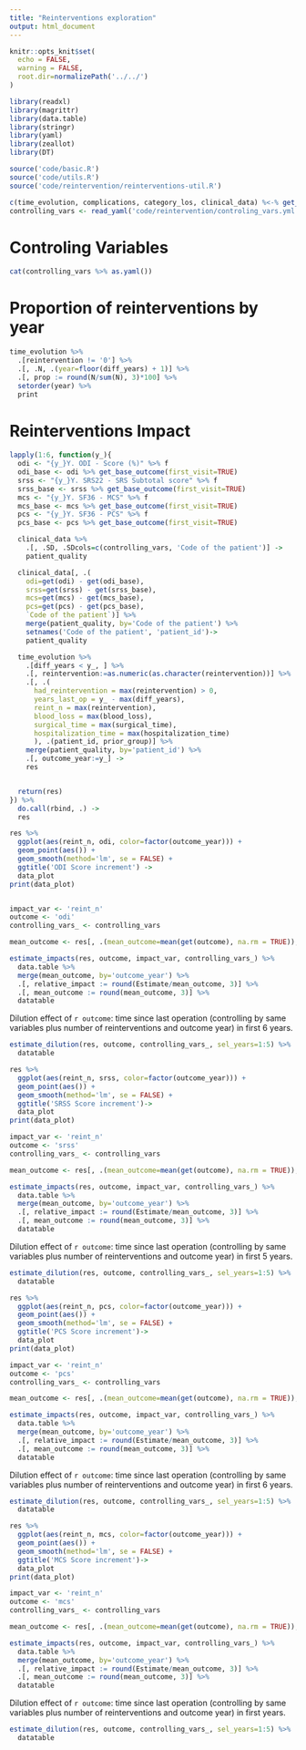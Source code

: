 ```yaml
---
title: "Reinterventions exploration"
output: html_document
---
```


```r
knitr::opts_knit$set(
  echo = FALSE, 
  warning = FALSE,
  root.dir=normalizePath('../../')
)
```

```r
library(readxl)
library(magrittr)
library(data.table)
library(stringr)
library(yaml)
library(zeallot)
library(DT)

source('code/basic.R')
source('code/utils.R')
source('code/reintervention/reinterventions-util.R')

c(time_evolution, complications, category_los, clinical_data) %<-% get_data()
controlling_vars <- read_yaml('code/reintervention/controling_vars.yml')
```

# Controling Variables

```r
cat(controlling_vars %>% as.yaml())
```

# Proportion of reinterventions by year

```r
time_evolution %>% 
  .[reintervention != '0'] %>% 
  .[, .N, .(year=floor(diff_years) + 1)] %>% 
  .[, prop := round(N/sum(N), 3)*100] %>% 
  setorder(year) %>% 
  print
```


# Reinterventions Impact 


```r
lapply(1:6, function(y_){
  odi <- "{y_}Y. ODI - Score (%)" %>% f
  odi_base <- odi %>% get_base_outcome(first_visit=TRUE)
  srss <- "{y_}Y. SRS22 - SRS Subtotal score" %>% f
  srss_base <- srss %>% get_base_outcome(first_visit=TRUE)
  mcs <- "{y_}Y. SF36 - MCS" %>% f
  mcs_base <- mcs %>% get_base_outcome(first_visit=TRUE)
  pcs <- "{y_}Y. SF36 - PCS" %>% f
  pcs_base <- pcs %>% get_base_outcome(first_visit=TRUE)

  clinical_data %>%
    .[, .SD, .SDcols=c(controlling_vars, 'Code of the patient')] ->
    patient_quality

  clinical_data[, .(
    odi=get(odi) - get(odi_base),
    srss=get(srss) - get(srss_base),
    mcs=get(mcs) - get(mcs_base),
    pcs=get(pcs) - get(pcs_base),
    `Code of the patient`)] %>%
    merge(patient_quality, by='Code of the patient') %>%
    setnames('Code of the patient', 'patient_id')->
    patient_quality

  time_evolution %>%
    .[diff_years < y_, ] %>%
    .[, reintervention:=as.numeric(as.character(reintervention))] %>%
    .[, .(
      had_reintervention = max(reintervention) > 0,
      years_last_op = y_ - max(diff_years),
      reint_n = max(reintervention),
      blood_loss = max(blood_loss),
      surgical_time = max(surgical_time),
      hospitalization_time = max(hospitalization_time)
      ), .(patient_id, prior_group)] %>%
    merge(patient_quality, by='patient_id') %>%
    .[, outcome_year:=y_] ->
    res


  return(res)
}) %>%
  do.call(rbind, .) ->
  res

```


```r
res %>% 
  ggplot(aes(reint_n, odi, color=factor(outcome_year))) +
  geom_point(aes()) +
  geom_smooth(method='lm', se = FALSE) +
  ggtitle('ODI Score increment') ->
  data_plot
print(data_plot)


impact_var <- 'reint_n'
outcome <- 'odi'
controlling_vars_ <- controlling_vars

mean_outcome <- res[, .(mean_outcome=mean(get(outcome), na.rm = TRUE)),.(outcome_year)]

estimate_impacts(res, outcome, impact_var, controlling_vars_) %>% 
  data.table %>% 
  merge(mean_outcome, by='outcome_year') %>% 
  .[, relative_impact := round(Estimate/mean_outcome, 3)] %>% 
  .[, mean_outcome := round(mean_outcome, 3)] %>% 
  datatable
```

Dilution effect of `r outcome`: time since last operation (controlling by same variables plus number of reinterventions and outcome year) in first 6 years.

```r
estimate_dilution(res, outcome, controlling_vars_, sel_years=1:5) %>% 
  datatable
```


```r
res %>% 
  ggplot(aes(reint_n, srss, color=factor(outcome_year))) +
  geom_point(aes()) +
  geom_smooth(method='lm', se = FALSE) +
  ggtitle('SRSS Score increment')->
  data_plot
print(data_plot)

impact_var <- 'reint_n'
outcome <- 'srss'
controlling_vars_ <- controlling_vars

mean_outcome <- res[, .(mean_outcome=mean(get(outcome), na.rm = TRUE)),.(outcome_year)]

estimate_impacts(res, outcome, impact_var, controlling_vars_) %>% 
  data.table %>% 
  merge(mean_outcome, by='outcome_year') %>% 
  .[, relative_impact := round(Estimate/mean_outcome, 3)] %>% 
  .[, mean_outcome := round(mean_outcome, 3)] %>% 
  datatable
```

Dilution effect of `r outcome`: time since last operation (controlling by same variables plus number of reinterventions and outcome year) in first 5 years.

```r
estimate_dilution(res, outcome, controlling_vars_, sel_years=1:5) %>% 
  datatable
```

```r
res %>% 
  ggplot(aes(reint_n, pcs, color=factor(outcome_year))) +
  geom_point(aes()) +
  geom_smooth(method='lm', se = FALSE) +
  ggtitle('PCS Score increment')->
  data_plot
print(data_plot)

impact_var <- 'reint_n'
outcome <- 'pcs'
controlling_vars_ <- controlling_vars

mean_outcome <- res[, .(mean_outcome=mean(get(outcome), na.rm = TRUE)),.(outcome_year)]

estimate_impacts(res, outcome, impact_var, controlling_vars_) %>% 
  data.table %>% 
  merge(mean_outcome, by='outcome_year') %>% 
  .[, relative_impact := round(Estimate/mean_outcome, 3)] %>% 
  .[, mean_outcome := round(mean_outcome, 3)] %>% 
  datatable
```

Dilution effect of `r outcome`: time since last operation (controlling by same variables plus number of reinterventions and outcome year) in first 6 years.

```r
estimate_dilution(res, outcome, controlling_vars_, sel_years=1:5) %>% 
  datatable
```

```r
res %>% 
  ggplot(aes(reint_n, mcs, color=factor(outcome_year))) +
  geom_point(aes()) +
  geom_smooth(method='lm', se = FALSE) +
  ggtitle('MCS Score increment')->
  data_plot
print(data_plot)

impact_var <- 'reint_n'
outcome <- 'mcs'
controlling_vars_ <- controlling_vars

mean_outcome <- res[, .(mean_outcome=mean(get(outcome), na.rm = TRUE)),.(outcome_year)]

estimate_impacts(res, outcome, impact_var, controlling_vars_) %>% 
  data.table %>% 
  merge(mean_outcome, by='outcome_year') %>% 
  .[, relative_impact := round(Estimate/mean_outcome, 3)] %>% 
  .[, mean_outcome := round(mean_outcome, 3)] %>% 
  datatable
```

Dilution effect of `r outcome`: time since last operation (controlling by same variables plus number of reinterventions and outcome year) in first  years.

```r
estimate_dilution(res, outcome, controlling_vars_, sel_years=1:5) %>% 
  datatable
```

<!-- # Impact by prior surgery groups -->

<!-- ```{r echo=FALSE, warning=FALSE, message=FALSE, comment=""} -->

<!-- impact_var <- 'reint_n' -->
<!-- outcome <- 'odi' -->
<!-- controlling_vars_ <- controlling_vars -->

<!-- prior_groups <- res[, prior_group %>% unique] %>% sort -->
<!-- htmltools::h4(outcome) -->
<!-- for( prior_group_name in prior_groups){ -->
<!--   print(prior_group_name) -->
<!--   cat('\n') -->
<!--   res %>%  -->
<!--     .[prior_group==prior_group_name] %>%  -->
<!--     .[, prior_group := NULL] -> -->
<!--     res_group -->

<!--   res_group %>%  -->
<!--     estimate_impacts(outcome, impact_var, controlling_vars_, sel_years=1:3)  %>% print -->
<!-- } -->
<!-- ``` -->

<!-- ```{r echo=FALSE, warning=FALSE, message=FALSE, comment=""} -->

<!-- impact_var <- 'reint_n' -->
<!-- outcome <- 'srss' -->
<!-- controlling_vars_ <- controlling_vars -->

<!-- prior_groups <- res[, prior_group %>% unique] %>% sort -->
<!-- htmltools::h4(outcome) -->
<!-- for( prior_group_name in prior_groups){ -->
<!--   print(prior_group_name) -->
<!--   cat('\n') -->
<!--   res %>%  -->
<!--     .[prior_group==prior_group_name] %>%  -->
<!--     .[, prior_group := NULL] -> -->
<!--     res_group -->

<!--   res_group %>%  -->
<!--     estimate_impacts(outcome, impact_var, controlling_vars_, sel_years=1:3)  %>% print -->
<!-- } -->
<!-- ``` -->

<!-- ```{r echo=FALSE, warning=FALSE, message=FALSE, comment=""} -->

<!-- impact_var <- 'reint_n' -->
<!-- outcome <- 'pcs' -->
<!-- controlling_vars_ <- controlling_vars -->

<!-- prior_groups <- res[, prior_group %>% unique] %>% sort -->
<!-- htmltools::h4(outcome) -->
<!-- for( prior_group_name in prior_groups){ -->
<!--   print(prior_group_name) -->
<!--   cat('\n') -->
<!--   res %>%  -->
<!--     .[prior_group==prior_group_name] %>%  -->
<!--     .[, prior_group := NULL] -> -->
<!--     res_group -->

<!--   res_group %>%  -->
<!--     estimate_impacts(outcome, impact_var, controlling_vars_, sel_years=1:3)  %>% print -->
<!-- } -->
<!-- ``` -->


<!-- ```{r echo=FALSE, warning=FALSE, message=FALSE, comment=""} -->

<!-- impact_var <- 'reint_n' -->
<!-- outcome <- 'mcs' -->
<!-- controlling_vars_ <- controlling_vars -->

<!-- prior_groups <- res[, prior_group %>% unique] %>% sort -->
<!-- htmltools::h4(outcome) -->
<!-- for( prior_group_name in prior_groups){ -->
<!--   print(prior_group_name) -->
<!--   cat('\n') -->
<!--   res %>%  -->
<!--     .[prior_group==prior_group_name] %>%  -->
<!--     .[, prior_group := NULL] -> -->
<!--     res_group -->

<!--   res_group %>%  -->
<!--     estimate_impacts(outcome, impact_var, controlling_vars_, sel_years=1:3)  %>% print -->
<!-- } -->
<!-- ``` -->

<!-- # Time Last Operation Impact  -->

<!-- ```{r echo=FALSE, warning=FALSE, message=FALSE} -->
<!-- res %>%  -->
<!--   ggplot(aes(years_last_op, odi, color=factor(outcome_year))) + -->
<!--   geom_point(aes()) + -->
<!--   geom_smooth(method='lm', se = FALSE) + -->
<!--   ggtitle('ODI Score increment') -> -->
<!--   data_plot -->
<!-- print(data_plot) -->

<!-- impact_var <- 'years_last_op' -->
<!-- outcome <- 'odi' -->
<!-- controlling_vars_ <- c(controlling_vars, 'reint_n') -->

<!-- estimate_impacts(res, outcome, impact_var, controlling_vars_) %>%  -->
<!--   datatable -->
<!-- ``` -->

<!-- ```{r echo=FALSE, warning=FALSE, message=FALSE} -->
<!-- res %>%  -->
<!--   ggplot(aes(years_last_op, srss, color=factor(outcome_year))) + -->
<!--   geom_point(aes()) + -->
<!--   geom_smooth(method='lm', se = FALSE) + -->
<!--   ggtitle('SRSS Score increment') -> -->
<!--   data_plot -->
<!-- print(data_plot) -->

<!-- impact_var <- 'years_last_op' -->
<!-- outcome <- 'srss' -->
<!-- controlling_vars_ <- c(controlling_vars, 'reint_n') -->

<!-- estimate_impacts(res, outcome, impact_var, controlling_vars_) %>%  -->
<!--   datatable -->
<!-- ``` -->

<!-- ```{r echo=FALSE, warning=FALSE, message=FALSE} -->
<!-- res %>%  -->
<!--   ggplot(aes(years_last_op, pcs, color=factor(outcome_year))) + -->
<!--   geom_point(aes()) + -->
<!--   geom_smooth(method='lm', se = FALSE) + -->
<!--   ggtitle('PCS Score increment') -> -->
<!--   data_plot -->
<!-- print(data_plot) -->

<!-- impact_var <- 'years_last_op' -->
<!-- outcome <- 'pcs' -->
<!-- controlling_vars_ <- c(controlling_vars, 'reint_n') -->

<!-- estimate_impacts(res, outcome, impact_var, controlling_vars_) %>%  -->
<!--   datatable -->
<!-- ``` -->

<!-- ```{r echo=FALSE, warning=FALSE, message=FALSE} -->
<!-- res %>%  -->
<!--   ggplot(aes(years_last_op, mcs, color=factor(outcome_year))) + -->
<!--   geom_point(aes()) + -->
<!--   geom_smooth(method='lm', se = FALSE) + -->
<!--   ggtitle('MCS Score increment') -> -->
<!--   data_plot -->
<!-- print(data_plot) -->

<!-- impact_var <- 'years_last_op' -->
<!-- outcome <- 'mcs' -->
<!-- controlling_vars_ <- c(controlling_vars, 'reint_n') -->

<!-- estimate_impacts(res, outcome, impact_var, controlling_vars_) %>%  -->
<!--   datatable -->
<!-- ``` -->

<!-- # Hospitalizaion Time Impact  -->

<!-- ```{r echo=FALSE, warning=FALSE, message=FALSE} -->
<!-- res %>%  -->
<!--   ggplot(aes(hospitalization_time, odi, color=factor(outcome_year))) + -->
<!--   geom_point(aes()) + -->
<!--   geom_smooth(method='lm', se = FALSE) + -->
<!--   ggtitle('ODI Score increment') -> -->
<!--   data_plot -->
<!-- print(data_plot) -->

<!-- impact_var <- 'hospitalization_time' -->
<!-- outcome <- 'odi' -->
<!-- controlling_vars_ <- c(controlling_vars, 'reint_n') -->

<!-- estimate_impacts(res, outcome, impact_var, controlling_vars_) %>%  -->
<!--   datatable -->
<!-- ``` -->

<!-- ```{r echo=FALSE, warning=FALSE, message=FALSE} -->
<!-- res %>%  -->
<!--   ggplot(aes(hospitalization_time, srss, color=factor(outcome_year))) + -->
<!--   geom_point(aes()) + -->
<!--   geom_smooth(method='lm', se = FALSE) + -->
<!--   ggtitle('SRSS Score increment') -> -->
<!--   data_plot -->
<!-- print(data_plot) -->

<!-- impact_var <- 'hospitalization_time' -->
<!-- outcome <- 'srss' -->
<!-- controlling_vars_ <- c(controlling_vars, 'reint_n') -->

<!-- estimate_impacts(res, outcome, impact_var, controlling_vars_) %>%  -->
<!--   datatable -->
<!-- ``` -->

<!-- ```{r echo=FALSE, warning=FALSE, message=FALSE} -->
<!-- res %>%  -->
<!--   ggplot(aes(hospitalization_time, pcs, color=factor(outcome_year))) + -->
<!--   geom_point(aes()) + -->
<!--   geom_smooth(method='lm', se = FALSE) + -->
<!--   ggtitle('PCS Score increment') -> -->
<!--   data_plot -->
<!-- print(data_plot) -->

<!-- impact_var <- 'hospitalization_time' -->
<!-- outcome <- 'pcs' -->
<!-- controlling_vars_ <- c(controlling_vars, 'reint_n') -->

<!-- estimate_impacts(res, outcome, impact_var, controlling_vars_) %>%  -->
<!--   datatable -->
<!-- ``` -->

<!-- ```{r echo=FALSE, warning=FALSE, message=FALSE} -->
<!-- res %>%  -->
<!--   ggplot(aes(hospitalization_time, mcs, color=factor(outcome_year))) + -->
<!--   geom_point(aes()) + -->
<!--   geom_smooth(method='lm', se = FALSE) + -->
<!--   ggtitle('MCS Score increment') -> -->
<!--   data_plot -->
<!-- print(data_plot) -->

<!-- impact_var <- 'hospitalization_time' -->
<!-- outcome <- 'mcs' -->
<!-- controlling_vars_ <- c(controlling_vars, 'reint_n') -->

<!-- estimate_impacts(res, outcome, impact_var, controlling_vars_) %>%  -->
<!--   datatable -->
<!-- ``` -->

<!-- # Blood Loss Impact  -->

<!-- ```{r echo=FALSE, warning=FALSE, message=FALSE} -->
<!-- res %>%  -->
<!--   ggplot(aes(blood_loss, odi, color=factor(outcome_year))) + -->
<!--   geom_point(aes()) + -->
<!--   geom_smooth(method='lm', se = FALSE) + -->
<!--   ggtitle('ODI Score increment') -> -->
<!--   data_plot -->
<!-- print(data_plot) -->

<!-- impact_var <- 'blood_loss' -->
<!-- outcome <- 'odi' -->
<!-- controlling_vars_ <- c(controlling_vars, 'reint_n') -->

<!-- estimate_impacts(res, outcome, impact_var, controlling_vars_) %>%  -->
<!--   datatable -->
<!-- ``` -->

<!-- ```{r echo=FALSE, warning=FALSE, message=FALSE} -->
<!-- res %>%  -->
<!--   ggplot(aes(blood_loss, srss, color=factor(outcome_year))) + -->
<!--   geom_point(aes()) + -->
<!--   geom_smooth(method='lm', se = FALSE) + -->
<!--   ggtitle('SRSS Score increment') -> -->
<!--   data_plot -->
<!-- print(data_plot) -->

<!-- impact_var <- 'blood_loss' -->
<!-- outcome <- 'srss' -->
<!-- controlling_vars_ <- c(controlling_vars, 'reint_n') -->

<!-- estimate_impacts(res, outcome, impact_var, controlling_vars_) %>%  -->
<!--   datatable -->
<!-- ``` -->

<!-- ```{r echo=FALSE, warning=FALSE, message=FALSE} -->
<!-- res %>%  -->
<!--   ggplot(aes(blood_loss, pcs, color=factor(outcome_year))) + -->
<!--   geom_point(aes()) + -->
<!--   geom_smooth(method='lm', se = FALSE) + -->
<!--   ggtitle('PCS Score increment') -> -->
<!--   data_plot -->
<!-- print(data_plot) -->

<!-- impact_var <- 'blood_loss' -->
<!-- outcome <- 'pcs' -->
<!-- controlling_vars_ <- c(controlling_vars, 'reint_n') -->

<!-- estimate_impacts(res, outcome, impact_var, controlling_vars_) %>%  -->
<!--   datatable -->
<!-- ``` -->

<!-- ```{r echo=FALSE, warning=FALSE, message=FALSE} -->
<!-- res %>%  -->
<!--   ggplot(aes(blood_loss, mcs, color=factor(outcome_year))) + -->
<!--   geom_point(aes()) + -->
<!--   geom_smooth(method='lm', se = FALSE) + -->
<!--   ggtitle('MCS Score increment') -> -->
<!--   data_plot -->
<!-- print(data_plot) -->

<!-- impact_var <- 'blood_loss' -->
<!-- outcome <- 'mcs' -->
<!-- controlling_vars_ <- c(controlling_vars, 'reint_n') -->

<!-- estimate_impacts(res, outcome, impact_var, controlling_vars_) %>%  -->
<!--   datatable -->
<!-- ``` -->

<!-- # Surgical Time Impact  -->

<!-- ```{r echo=FALSE, warning=FALSE, message=FALSE} -->
<!-- res %>%  -->
<!--   ggplot(aes(surgical_time, odi, color=factor(outcome_year))) + -->
<!--   geom_point(aes()) + -->
<!--   geom_smooth(method='lm', se = FALSE) + -->
<!--   ggtitle('ODI Score increment') -> -->
<!--   data_plot -->
<!-- print(data_plot) -->

<!-- impact_var <- 'surgical_time' -->
<!-- outcome <- 'odi' -->
<!-- controlling_vars_ <- c(controlling_vars, 'reint_n') -->

<!-- estimate_impacts(res, outcome, impact_var, controlling_vars_) %>%  -->
<!--   datatable -->
<!-- ``` -->

<!-- ```{r echo=FALSE, warning=FALSE, message=FALSE} -->
<!-- res %>%  -->
<!--   ggplot(aes(surgical_time, srss, color=factor(outcome_year))) + -->
<!--   geom_point(aes()) + -->
<!--   geom_smooth(method='lm', se = FALSE) + -->
<!--   ggtitle('SRSS Score increment') -> -->
<!--   data_plot -->
<!-- print(data_plot) -->

<!-- impact_var <- 'surgical_time' -->
<!-- outcome <- 'srss' -->
<!-- controlling_vars_ <- c(controlling_vars, 'reint_n') -->

<!-- estimate_impacts(res, outcome, impact_var, controlling_vars_) %>%  -->
<!--   datatable -->
<!-- ``` -->

<!-- ```{r echo=FALSE, warning=FALSE, message=FALSE} -->
<!-- res %>%  -->
<!--   ggplot(aes(surgical_time, pcs, color=factor(outcome_year))) + -->
<!--   geom_point(aes()) + -->
<!--   geom_smooth(method='lm', se = FALSE) + -->
<!--   ggtitle('PCS Score increment') -> -->
<!--   data_plot -->
<!-- print(data_plot) -->

<!-- impact_var <- 'surgical_time' -->
<!-- outcome <- 'pcs' -->
<!-- controlling_vars_ <- c(controlling_vars, 'reint_n') -->

<!-- estimate_impacts(res, outcome, impact_var, controlling_vars_) %>%  -->
<!--   datatable -->
<!-- ``` -->

<!-- ```{r echo=FALSE, warning=FALSE, message=FALSE} -->
<!-- res %>%  -->
<!--   ggplot(aes(surgical_time, mcs, color=factor(outcome_year))) + -->
<!--   geom_point(aes()) + -->
<!--   geom_smooth(method='lm', se = FALSE) + -->
<!--   ggtitle('MCS Score increment') -> -->
<!--   data_plot -->
<!-- print(data_plot) -->

<!-- impact_var <- 'surgical_time' -->
<!-- outcome <- 'mcs' -->
<!-- controlling_vars_ <- c(controlling_vars, 'reint_n') -->

<!-- estimate_impacts(res, outcome, impact_var, controlling_vars_) %>%  -->
<!--   datatable -->
<!-- ``` -->



<!-- # Quality life increment for reinterventions -->

<!-- ```{r echo=FALSE, include=FALSE} -->
<!-- lapply(1:6, function(y_){ -->
<!--   odi <- "{y_}Y. ODI - Score (%)" %>% f -->
<!--   odi_base <- odi %>% get_base_outcome(first_visit=TRUE) -->
<!--   srss <- "{y_}Y. SRS22 - SRS Subtotal score" %>% f -->
<!--   srss_base <- srss %>% get_base_outcome(first_visit=TRUE) -->
<!--   mcs <- "{y_}Y. SF36 - MCS" %>% f -->
<!--   mcs_base <- mcs %>% get_base_outcome(first_visit=TRUE) -->
<!--   pcs <- "{y_}Y. SF36 - PCS" %>% f -->
<!--   pcs_base <- pcs %>% get_base_outcome(first_visit=TRUE) -->

<!--   clinical_data[, .( -->
<!--     odi=get(odi) - get(odi_base),  -->
<!--     srss=get(srss) - get(srss_base),  -->
<!--     mcs=get(mcs) - get(mcs_base),  -->
<!--     pcs=get(pcs) - get(pcs_base), -->
<!--     patient_id=`Code of the patient`)] -> -->
<!--     patient_quality -->

<!--   time_evolution %>%  -->
<!--     .[diff_years < y_, ] %>%  -->
<!--     .[, .(last_operation= max(diff_years)), .(patient_id)] %>%  -->
<!--     .[, last_operation := as.numeric(last_operation)] %>%  -->
<!--     merge(patient_quality, by='patient_id') %>%  -->
<!--     .[, outcome_year:=y_] -> -->
<!--     res -->

<!--   get_lm_info <- function(data_, name){ -->
<!--     "{name}~last_operation" %>% f %>% as.formula() %>%  -->
<!--     lm(data=data_) %>% summary %>% .$coefficients %>%  -->
<!--       .[2, c(1, 2)] %>% round(1) -> lm_info -->

<!--     "{lm_info[1]}\n({lm_info[2]})" %>% f -->
<!--   } -->

<!--   res %>%  -->
<!--     .[, odi_info:=get_lm_info(.SD, 'odi')] %>%  -->
<!--     .[, srss_info:=get_lm_info(.SD, 'srss')] %>%  -->
<!--     .[, mcs_info:=get_lm_info(.SD, 'mcs')] %>%  -->
<!--     .[, pcs_info:=get_lm_info(.SD, 'pcs')] -->

<!--   return(res) -->
<!-- }) %>%  -->
<!--   do.call(rbind, .) ->  -->
<!--   res -->
<!-- ``` -->


<!-- ```{r echo=FALSE, warning=FALSE} -->
<!-- info.labs <- res[, .(info=unique(odi_info)), .(outcome_year)] -->
<!-- outcome_year.labs <- info.labs[, info] -->
<!-- names(outcome_year.labs) <- info.labs[, outcome_year] -->

<!-- res %>%  -->
<!--   ggplot(aes(last_operation, odi)) + -->
<!--   geom_point() + -->
<!--   geom_jitter(width=0.005) + -->
<!--   ggtitle('ODI Score increment') + -->
<!--   geom_smooth(method='lm') + -->
<!--   facet_grid(outcome_year~.,  -->
<!--     labeller=labeller(outcome_year=outcome_year.labs)) -->
<!-- ``` -->


<!-- ```{r echo=FALSE, warning=FALSE} -->
<!-- info.labs <- res[, .(info=unique(srss_info)), .(outcome_year)] -->
<!-- outcome_year.labs <- info.labs[, info] -->
<!-- names(outcome_year.labs) <- info.labs[, outcome_year] -->

<!-- res %>%  -->
<!--   ggplot(aes(last_operation, srss)) + -->
<!--   geom_point() + -->
<!--   geom_jitter(width=0.005) + -->
<!--   geom_smooth(method='lm') + -->
<!--   ggtitle('SRS22 Subtotal increment') + -->
<!--   facet_grid(outcome_year~.,  -->
<!--     labeller=labeller(outcome_year=outcome_year.labs)) -->
<!-- ``` -->


<!-- ```{r echo=FALSE, warning=FALSE} -->
<!-- info.labs <- res[, .(info=unique(mcs_info)), .(outcome_year)] -->
<!-- outcome_year.labs <- info.labs[, info] -->
<!-- names(outcome_year.labs) <- info.labs[, outcome_year] -->

<!-- res %>%  -->
<!--   ggplot(aes(last_operation, mcs)) + -->
<!--   geom_point() + -->
<!--   geom_jitter(width=0.005) + -->
<!--   geom_smooth(method='lm') + -->
<!--   ggtitle('SF36 - MCS increment') + -->
<!--   facet_grid(outcome_year~.,  -->
<!--     labeller=labeller(outcome_year=outcome_year.labs)) -->
<!-- ``` -->

<!-- ```{r echo=FALSE, warning=FALSE} -->
<!-- info.labs <- res[, .(info=unique(pcs_info)), .(outcome_year)] -->
<!-- outcome_year.labs <- info.labs[, info] -->
<!-- names(outcome_year.labs) <- info.labs[, outcome_year] -->

<!-- res %>%  -->
<!--   ggplot(aes(last_operation, pcs)) + -->
<!--   geom_point() + -->
<!--   geom_jitter(width=0.005) + -->
<!--   geom_smooth(method='lm') + -->
<!--   ggtitle('SF36 - MCS increment') + -->
<!--   facet_grid(outcome_year~.,  -->
<!--     labeller=labeller(outcome_year=outcome_year.labs)) -->
<!-- ``` -->

<!-- ### Had Intervention -->

<!-- For each outcome year, whether the pacient had an intervention before the questionaire -->
<!-- ```{r echo=FALSE, warning=FALSE} -->
<!-- res %>%  -->
<!--   ggplot(aes(last_operation, pcs)) + -->
<!--   geom_point() + -->
<!--   geom_jitter(width=0.005) + -->
<!--   geom_smooth(method='lm') + -->
<!--   ggtitle('SF36 - PCS increment') + -->
<!--   facet_grid(outcome_year~.) -->
<!-- ``` -->

<!-- ```{r echo=FALSE, warning=FALSE} -->
<!-- lapply(1:6, function(y_){ -->
<!--   odi <- "{y_}Y. ODI - Score (%)" %>% f -->
<!--   odi_base <- odi %>% get_base_outcome(first_visit=TRUE) -->
<!--   srss <- "{y_}Y. SRS22 - SRS Subtotal score" %>% f -->
<!--   srss_base <- srss %>% get_base_outcome(first_visit=TRUE) -->
<!--   mcs <- "{y_}Y. SF36 - MCS" %>% f -->
<!--   mcs_base <- mcs %>% get_base_outcome(first_visit=TRUE) -->
<!--   pcs <- "{y_}Y. SF36 - PCS" %>% f -->
<!--   pcs_base <- pcs %>% get_base_outcome(first_visit=TRUE) -->

<!--   clinical_data[, .( -->
<!--     odi=get(odi) - get(odi_base),  -->
<!--     srss=get(srss) - get(srss_base),  -->
<!--     mcs=get(mcs) - get(mcs_base),  -->
<!--     pcs=get(pcs) - get(pcs_base), -->
<!--     patient_id=`Code of the patient`)] -> -->
<!--     patient_quality -->

<!--   time_evolution %>%  -->
<!--     .[diff_years < y_, ] %>%  -->
<!--     .[, reint_num:=as.numeric(as.character(reintervention))] %>%  -->
<!--     .[, had_reintervention := max(reint_num) > 0, patient_id] %>%  -->
<!--     merge(patient_quality, by='patient_id') %>%  -->
<!--     .[, outcome_year:=factor(y_)] -> -->
<!--     res -->

<!--   return(res) -->
<!-- }) %>%  -->
<!--   do.call(rbind, .) ->  -->
<!--   res -->
<!-- ``` -->


<!-- ```{r echo=FALSE} -->
<!-- res %>%  -->
<!--   ggplot(aes(outcome_year, odi, fill=had_reintervention)) + -->
<!--   geom_boxplot(position = "dodge2") + -->
<!--   ggtitle('ODI Score increment') -->
<!-- ``` -->


<!-- ```{r echo=FALSE} -->
<!-- res %>%  -->
<!--   ggplot(aes(outcome_year, srss, fill=had_reintervention)) + -->
<!--   geom_boxplot(position = "dodge2") + -->
<!--   ggtitle('SRS22 Subtotal increment') -->
<!-- ``` -->


<!-- ```{r echo=FALSE} -->
<!-- res %>%  -->
<!--   ggplot(aes(outcome_year, mcs, fill=had_reintervention)) + -->
<!--   geom_boxplot(position = "dodge2") + -->
<!--   ggtitle('SF36 - MCS increment') -->
<!-- ``` -->


<!-- ```{r echo=FALSE} -->
<!-- res %>%  -->
<!--   ggplot(aes(outcome_year, pcs, fill=had_reintervention)) + -->
<!--   geom_boxplot(position = "dodge2") + -->
<!--   ggtitle('SF36 - PCS increment')  -->
<!-- ``` -->


<!-- # Had intervention evolution -->

<!-- ```{r echo=FALSE} -->
<!-- lapply(1:6, function(y_){ -->
<!--   odi <- "{y_}Y. ODI - Score (%)" %>% f -->
<!--   odi_base <- odi %>% get_base_outcome(first_visit=TRUE) -->
<!--   srss <- "{y_}Y. SRS22 - SRS Subtotal score" %>% f -->
<!--   srss_base <- srss %>% get_base_outcome(first_visit=TRUE) -->
<!--   mcs <- "{y_}Y. SF36 - MCS" %>% f -->
<!--   mcs_base <- mcs %>% get_base_outcome(first_visit=TRUE) -->
<!--   pcs <- "{y_}Y. SF36 - PCS" %>% f -->
<!--   pcs_base <- pcs %>% get_base_outcome(first_visit=TRUE) -->

<!--   clinical_data[, .( -->
<!--     odi=get(odi) - get(odi_base),  -->
<!--     srss=get(srss) - get(srss_base),  -->
<!--     mcs=get(mcs) - get(mcs_base),  -->
<!--     pcs=get(pcs) - get(pcs_base), -->
<!--     patient_id=`Code of the patient`)] -> -->
<!--     patient_quality -->

<!--   time_evolution %>%  -->
<!--     .[diff_years < y_, ] %>%  -->
<!--     .[, sel_year:=y_] %>%  -->
<!--     .[, reint_num:=as.numeric(as.character(reintervention))] %>%  -->
<!--     .[, had_reintervention := max(reint_num) > 0, patient_id] %>%  -->
<!--     merge(patient_quality, by='patient_id') %>%  -->
<!--     .[, outcome_year:=factor(y_)] -> -->
<!--     res -->

<!--   return(res) -->
<!-- }) %>%  -->
<!--   do.call(rbind, .) ->  -->
<!--   res -->
<!-- ``` -->

<!-- Black lines are the mean value of the score -->

<!-- ```{r echo=FALSE} -->
<!-- mean_val <- res[, mean(odi %>% na.omit)] -->
<!-- ggplot(res, aes(sel_year, odi, color=had_reintervention)) + -->
<!--   geom_point() + -->
<!--   geom_smooth(method='lm') + -->
<!--   geom_abline(slope=0, intercept = mean_val, color='black') + -->
<!--   ggtitle('ODI Score increment') -->
<!-- ``` -->


<!-- ```{r echo=FALSE} -->
<!-- mean_val <- res[, mean(srss %>% na.omit)] -->
<!-- ggplot(res, aes(sel_year, srss, color=had_reintervention)) + -->
<!--   geom_point() + -->
<!--   geom_smooth(method='lm') + -->
<!--   geom_abline(slope=0, intercept = mean_val, color='black') + -->
<!--   ggtitle('SRS22 Subtotal increment') -->
<!-- ``` -->

<!-- ```{r echo=FALSE} -->
<!-- mean_val <- res[, mean(mcs %>% na.omit)] -->
<!-- ggplot(res, aes(sel_year, mcs, color=had_reintervention)) + -->
<!--   geom_point() + -->
<!--   geom_smooth(method='lm') + -->
<!--   geom_abline(slope=0, intercept = mean_val, color='black') + -->
<!--   ggtitle('SF36 - MCS increment') -->
<!-- ``` -->

<!-- ```{r echo=FALSE} -->
<!-- mean_val <- res[, mean(pcs %>% na.omit)] -->
<!-- ggplot(res, aes(sel_year, pcs, color=had_reintervention)) + -->
<!--   geom_point() + -->
<!--   geom_smooth(method='lm') + -->
<!--   geom_abline(slope=0, intercept = mean_val, color='black') + -->
<!--   ggtitle('SF36 - PCS increment') -->
<!-- ``` -->


